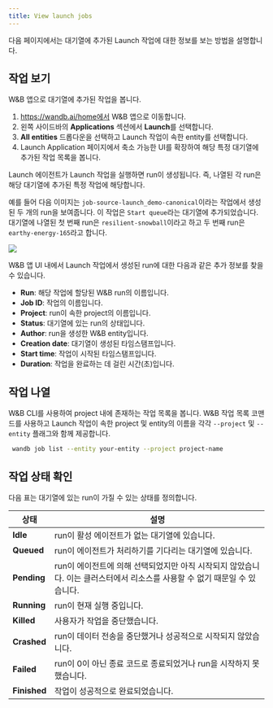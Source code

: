 ```yaml
---
title: View launch jobs
---
```


다음 페이지에서는 대기열에 추가된 Launch 작업에 대한 정보를 보는 방법을 설명합니다.

## 작업 보기

W&B 앱으로 대기열에 추가된 작업을 봅니다.

1. https://wandb.ai/home에서 W&B 앱으로 이동합니다.
2. 왼쪽 사이드바의 **Applications** 섹션에서 **Launch**를 선택합니다.
3. **All entities** 드롭다운을 선택하고 Launch 작업이 속한 entity를 선택합니다.
4. Launch Application 페이지에서 축소 가능한 UI를 확장하여 해당 특정 대기열에 추가된 작업 목록을 봅니다.

<Note>
Launch 에이전트가 Launch 작업을 실행하면 run이 생성됩니다. 즉, 나열된 각 run은 해당 대기열에 추가된 특정 작업에 해당합니다.
</Note>

예를 들어 다음 이미지는 `job-source-launch_demo-canonical`이라는 작업에서 생성된 두 개의 run을 보여줍니다. 이 작업은 `Start queue`라는 대기열에 추가되었습니다. 대기열에 나열된 첫 번째 run은 `resilient-snowball`이라고 하고 두 번째 run은 `earthy-energy-165`라고 합니다.

<Frame>
    <img src="/images/launch/launch_jobs_status.png"  />
</Frame>

W&B 앱 UI 내에서 Launch 작업에서 생성된 run에 대한 다음과 같은 추가 정보를 찾을 수 있습니다.
   - **Run**: 해당 작업에 할당된 W&B run의 이름입니다.
   - **Job ID**: 작업의 이름입니다.
   - **Project**: run이 속한 project의 이름입니다.
   - **Status**: 대기열에 있는 run의 상태입니다.
   - **Author**: run을 생성한 W&B entity입니다.
   - **Creation date**: 대기열이 생성된 타임스탬프입니다.
   - **Start time**: 작업이 시작된 타임스탬프입니다.
   - **Duration**: 작업을 완료하는 데 걸린 시간(초)입니다.

## 작업 나열

W&B CLI를 사용하여 project 내에 존재하는 작업 목록을 봅니다. W&B 작업 목록 코맨드를 사용하고 Launch 작업이 속한 project 및 entity의 이름을 각각 `--project` 및 `--entity` 플래그와 함께 제공합니다.

```bash
 wandb job list --entity your-entity --project project-name
```

## 작업 상태 확인

다음 표는 대기열에 있는 run이 가질 수 있는 상태를 정의합니다.

| 상태 | 설명 |
| --- | --- |
| **Idle** | run이 활성 에이전트가 없는 대기열에 있습니다. |
| **Queued** | run이 에이전트가 처리하기를 기다리는 대기열에 있습니다. |
| **Pending** | run이 에이전트에 의해 선택되었지만 아직 시작되지 않았습니다. 이는 클러스터에서 리소스를 사용할 수 없기 때문일 수 있습니다. |
| **Running** | run이 현재 실행 중입니다. |
| **Killed** | 사용자가 작업을 중단했습니다. |
| **Crashed** | run이 데이터 전송을 중단했거나 성공적으로 시작되지 않았습니다. |
| **Failed** | run이 0이 아닌 종료 코드로 종료되었거나 run을 시작하지 못했습니다. |
| **Finished** | 작업이 성공적으로 완료되었습니다. |
